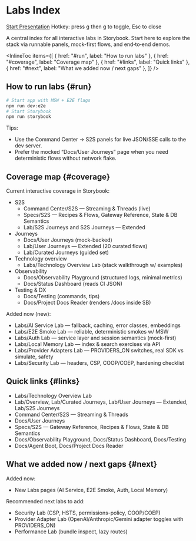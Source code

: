 
# Labs Index

<Meta title="Labs/Index" />

<div style={{ display: 'flex', gap: 8, marginBottom: 12 }}>
  <a href="?path=/docs/labs-index--docs&globals=presenterGuide:true&presenter=labs" style={{
    textDecoration: 'none',
    border: '1px solid #e5e7eb',
    borderRadius: 8,
    padding: '8px 12px',
    background: '#0ea5e9',
    color: 'white',
    fontSize: 12,
  }}>Start Presentation</a>
  <span style={{ fontSize: 12, color: '#555' }}>Hotkey: press g then g to toggle, Esc to close</span>
</div>

A central index for all interactive labs in Storybook. Start here to explore the stack via runnable panels, mock-first flows, and end‑to‑end demos.

<InlineToc
  items={[
    { href: "#run", label: "How to run labs" },
    { href: "#coverage", label: "Coverage map" },
    { href: "#links", label: "Quick links" },
    { href: "#next", label: "What we added now / next gaps" },
  ]}
/>

## How to run labs {#run}

```bash
# Start app with MSW + E2E flags
npm run dev:e2e
# Start Storybook
npm run storybook
```

Tips:
- Use the Command Center → S2S panels for live JSON/SSE calls to the dev server.
- Prefer the mocked “Docs/User Journeys” page when you need deterministic flows without network flake.

## Coverage map {#coverage}

Current interactive coverage in Storybook:
- S2S
  - Command Center/S2S — Streaming & Threads (live)
  - Specs/S2S — Recipes & Flows, Gateway Reference, State & DB Semantics
  - Lab/S2S Journeys and S2S Journeys — Extended
- Journeys
  - Docs/User Journeys (mock-backed)
  - Lab/User Journeys — Extended (20 curated flows)
  - Lab/Curated Journeys (guided set)
- Technology overview
  - Labs/Technology Overview Lab (stack walkthrough w/ examples)
- Observability
  - Docs/Observability Playground (structured logs, minimal metrics)
  - Docs/Status Dashboard (reads CI JSON)
- Testing & DX
  - Docs/Testing (commands, tips)
  - Docs/Project Docs Reader (renders /docs inside SB)

Added now (new):
- Labs/AI Service Lab — fallback, caching, error classes, embeddings
- Labs/E2E Smoke Lab — reliable, deterministic smokes w/ MSW
- Labs/Auth Lab — service layer and session semantics (mock-first)
- Labs/Local Memory Lab — index & search exercises via API
- Labs/Provider Adapters Lab — PROVIDERS_ON switches, real SDK vs simulate, safety
- Labs/Security Lab — headers, CSP, COOP/COEP, hardening checklist

## Quick links {#links}

- Labs/Technology Overview Lab
- Lab/Overview, Lab/Curated Journeys, Lab/User Journeys — Extended, Lab/S2S Journeys
- Command Center/S2S — Streaming & Threads
- Docs/User Journeys
- Specs/S2S — Gateway Reference, Recipes & Flows, State & DB Semantics
- Docs/Observability Playground, Docs/Status Dashboard, Docs/Testing
- Docs/Agent Boot, Docs/Project Docs Reader

## What we added now / next gaps {#next}

Added now:
- New Labs pages (AI Service, E2E Smoke, Auth, Local Memory)

Recommended next labs to add:
- Security Lab (CSP, HSTS, permissions-policy, COOP/COEP)
- Provider Adapter Lab (OpenAI/Anthropic/Gemini adapter toggles with PROVIDERS_ON)
- Performance Lab (bundle inspect, lazy routes)

<LastUpdated file="src/stories/Labs/Index.docs.mdx" />


